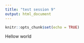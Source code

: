 ```yaml
---
title: "test session 9"
output: html_document
---
```


```r
knitr::opts_chunk$set(echo = TRUE)
```

Hellow world
